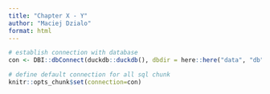 ```yaml
---
title: "Chapter X - Y"
author: "Maciej Dzialo"
format: html
---
```


```r

# establish connection with database
con <- DBI::dbConnect(duckdb::duckdb(), dbdir = here::here("data", "db", "farmers_market.duckdb"), read_only = TRUE)

# define default connection for all sql chunk
knitr::opts_chunk$set(connection=con)

```


